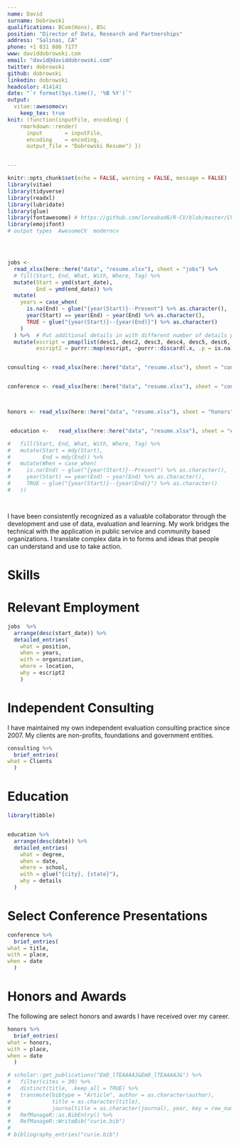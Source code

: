 ```yaml
---
name: David 
surname: Dobrowski
qualifications: BCom(Hons), BSc
position: "Director of Data, Research and Partnerships"
address: "Salinas, CA"
phone: +1 831 886 7177
www: daviddobrowski.com
email: "david@daviddobrowski.com"
twitter: dobrowski
github: dobrowski
linkedin: dobrowski
headcolor: 414141
date: "`r format(Sys.time(), '%B %Y')`"
output: 
  vitae::awesomecv:
    keep_tex: true
knit: (function(inputFile, encoding) { 
    rmarkdown::render( 
      input       = inputFile, 
      encoding    = encoding, 
      output_file = "Dobrowski Resume") })


---
```


```r
knitr::opts_chunk$set(echo = FALSE, warning = FALSE, message = FALSE)
library(vitae)
library(tidyverse)
library(readxl)
library(lubridate)
library(glue)
library(fontawesome) # https://github.com/loreabad6/R-CV/blob/master/CV.Rmd
library(emojifont)
# output types  AwesomeCV  moderncv  




jobs <-
  read_xlsx(here::here("data", "resume.xlsx"), sheet = "jobs") %>%
  # fill(Start, End, What, With, Where, Tag) %>%
  mutate(Start = ymd(start_date),
         End = ymd(end_date)) %>%
  mutate(
    years = case_when(
      is.na(End) ~ glue("{year(Start)}--Present") %>% as.character(),
      year(Start) == year(End) ~ year(End) %>% as.character(),
      TRUE ~ glue("{year(Start)}--{year(End)}") %>% as.character()
    )
  ) %>%  # Put additional details in with different number of details per job
  mutate(escript = pmap(list(desc1, desc2, desc3, desc4, desc5, desc6, desc7, desc8, desc9, desc10, desc11, desc12, desc13, desc14), c) ,
         escript2 = purrr::map(escript, ~purrr::discard(.x, .p = is.na)))


consulting <- read_xlsx(here::here("data", "resume.xlsx"), sheet = "consulting")


conference <- read_xlsx(here::here("data", "resume.xlsx"), sheet = "conference")



honors <- read_xlsx(here::here("data", "resume.xlsx"), sheet = "honors")


 education <-   read_xlsx(here::here("data", "resume.xlsx"), sheet = "education") # %>%

#   fill(Start, End, What, With, Where, Tag) %>%  
#   mutate(Start = mdy(Start),
#          End = mdy(End)) %>% 
#   mutate(When = case_when(
#     is.na(End) ~ glue("{year(Start)}--Present") %>% as.character(),
#     year(Start) == year(End) ~ year(End) %>% as.character(),
#     TRUE ~ glue("{year(Start)}--{year(End)}") %>% as.character()
#   ))




```
I have been consistently recognized as a valuable collaborator through the development and use of data, evaluation and learning. My work bridges the technical with the application in public service and community based organizations. I translate complex data in to forms and ideas that people can understand and use to take action.

# Skills

\begin{minipage}[t]{0.5\textwidth}
 * Advanced use of R \\
 * Evaluation \\
 * Group facilitation and training \\
\end{minipage}
\begin{minipage}[t]{0.5\textwidth}
 * Project Management \\
 * Spanish \\
\end{minipage}


# Relevant Employment


\footnotesize



```r

jobs  %>%
  arrange(desc(start_date)) %>%
  detailed_entries(
    what = position,
    when = years,
    with = organization,
    where = location,
    why = escript2
    )

```

# Independent Consulting


\footnotesize
I have maintained my own independent evaluation consulting practice since 2007.  My clients are non-profits, foundations and government entities. 

```r

consulting %>%
  brief_entries(
what = Clients
  )
```


# Education


```r
library(tibble)


education %>%
  arrange(desc(date)) %>%
  detailed_entries(
    what = degree,
    when = date,
    where = school,
    with = glue("{city}, {state}"),
    why = details
  )

```


# Select Conference Presentations
\footnotesize

```r

conference %>%
  brief_entries(
what = title,
with = place,
when = date
  )
```



# Honors and Awards 
\footnotesize
The following are select honors and awards I have received over my career.  

```r

honors %>%
  brief_entries(
what = honors,
with = place,
when = date
  )
```





```r
# scholar::get_publications("EmD_lTEAAAAJ&EmD_lTEAAAAJ&") %>% 
#   filter(cites > 30) %>% 
#   distinct(title, .keep_all = TRUE) %>%
#   transmute(bibtype = "Article", author = as.character(author),
#             title = as.character(title),
#             journaltitle = as.character(journal), year, key = row_number()) %>% 
#   RefManageR::as.BibEntry() %>% 
#   RefManageR::WriteBib("curie.bib")
# 
# bibliography_entries("curie.bib")
```

